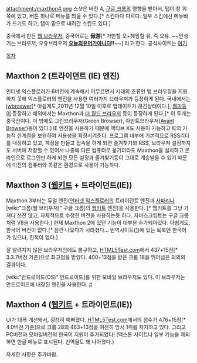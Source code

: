 attachment:/maxthon4.png
스샷은 버전 4, [[구글 크롬]]의 영향을 받아서, 탭이 창 위쪽에 있고, 버튼 하나로 메뉴를 띄울 수 있다.[* 스킨마다 다르다. 일부 스킨에선 메뉴바가 뜨기도 하고, 탭이 밑으로 내려간 스킨도 있다.]

중국에서 만든 [[웹 브라우저]], 중국어로는 '''傲游'''[* 거만할 오+헤엄칠 유, 즉 오유. ~~안생기는 브라우저, 오유브라우저 '''[[오늘의유머]]가아니다!!'''~~] 라고 한다. 공식사이트는 [http://www.maxthon.com 여기]

[[목차]]

== Maxthon 2 (트라이던트 (IE) 엔진) ==
인터넷 익스플로러가 6버전에 계속해서 머무르면서 시대의 조류인 탭 브라우징을 지원하지 못해 익스플로러의 엔진을 사용한 여러가지 브라우저가 등장하게 된다. 국내에서는 [[jwbroswer]][* 아쉽게도,2011년 12월 10일 이후로 업데이트가 끊긴상태이다.], [[웹마]]등이 등장하고 해외에서는 Maxthon과 [[더 월드 브라우저]] 등이 등장하게 된다.[* 이 두개는 중국산이다. 이 밖에도 그린브라우저(Green Browser), 아반트브라우저([[Avant Browser]])등이 있다.] IE 엔진을 사용하기 때문에 액티브 X도 사용이 가능하고 IE의 기능적 한계점을 보완하여 사용성을 확장시켜준다.
프로그램 내부에 기본적으로 RSS리더를 내장하고 있고, 계정을 만들고 접속을 하게 되면 즐겨찾기와 RSS, 브라우져 설정까지도 서버에 저장할 수 있어서 나중에 다른 컴퓨터로 옮기더라도 Maxthon을 설치하고 온라인으로 로그인만 하게 되면 모든 설정과 즐겨찾기등이 그대로 계승받을 수 있기 때문에 이전의 컴퓨터와 똑같은 환경으로 사용이 가능하다.

== Maxthon 3 ([[웹키트]] + 트라이던트(IE)) ==
Maxthon 3부터는 듀얼 엔진([[인터넷 익스플로러]]의 트라이던트 엔진과 [[사파리]]나 [wiki:"크롬(웹 브라우저)" 구글 크롬]의 [[웹키트]] 엔진)을 사용한다. [* 웹키트를 그냥 가져다 쓰진 않고, 자체적으로 수정한 버전을 사용하는듯 하다. 자바스크립트는 구글 크롬처럼 V8을 사용한다.] 현재 Maxthon 2에 있던 기능이 대부분 추가되어있다. 아쉽게도, 한국어 버전이 없다.[* 잠깐 나오다가 사라졌다... 번역사이트([http://translate.maxthon.com/])에 있는 목록엔 한국어가 있으나, 진척이 없다.]

잘 알려지지 않은 브라우저임에도 불구하고, [http://html5test.com/results/desktop.html HTML5Test.com]에서 437+15점[* 3.3.7버전 기준]으로 최고점을 받았다. 400+13점을 받은 크롬 18을 뛰어넘은 의외의 결과이다.

[wiki:"안드로이드(OS)" 안드로이드]를 위한 모바일 브라우저도 있다. 이 브라우저는 안드로이드에 내장된 엔진을 사용한다. [http://www.maxthon.com/maxthon-mobile #]

== Maxthon 4 ([[웹키트]] + 트라이던트(IE)) ==

UI가 대폭 개선돼서, 굉장히 예뻐졌다.
[http://html5test.com/results/desktop.html HTML5Test.com]에서의 점수가 476+15점[* 4.0버전 기준]으로 크롬 28의 463+13점을 여전히 앞서 1위를 차지하고 있다. 그리고 PC버전과 모바일버전의 한국어 지원이 추가되었다! (맥스톤 사이트나 일부 기능을 제외하면 한글 메뉴로 표시된다. 번역율도 꽤 나아졌다.)

자세한 사항은 추가바람.
